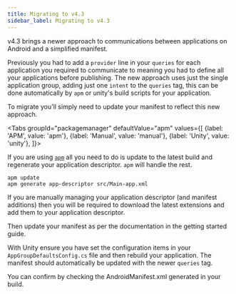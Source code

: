 ```yaml
---
title: Migrating to v4.3
sidebar_label: Migrating to v4.3
---
```



v4.3 brings a newer approach to communications between applications on Android and a simplified manifest.  

Previously you had to add a `provider` line in your `queries` for each application you required to communicate to meaning you had to define all your applications before publishing. The new approach uses just the single application group, adding just one `intent` to the `queries` tag, this can be done automatically by `apm` or unity's build scripts for your application.

To migrate you'll simply need to update your manifest to reflect this new approach. 

<Tabs
  groupId="packagemanager"
  defaultValue="apm"
  values={[
    {label: 'APM', value: 'apm'},
    {label: 'Manual', value: 'manual'},
    {label: 'Unity', value: 'unity'},
  ]}>

  <TabItem value="apm" >

If you are using [`apm`](https://github.com/airsdk/apm) all you need to do is update to the latest build and regenerate your application descriptor. `apm` will handle the rest.

```
apm update 
apm generate app-descriptor src/Main-app.xml
```

  </TabItem>
  <TabItem value="manual" >

If you are manually managing your application descriptor (and manifest additions) then you will be required to download the latest extensions and add them to your application descriptor. 

Then update your manifest as per the documentation in the getting started guide.

  </TabItem>

  <TabItem value="unity" >

With Unity ensure you have set the configuration items in your `AppGroupDefaultsConfig.cs` file and then rebuild your application. 
The manifest should automatically be updated with the newer `queries` tag.

You can confirm by checking the AndroidManifest.xml generated in your build.

  </TabItem>
  
</Tabs>


